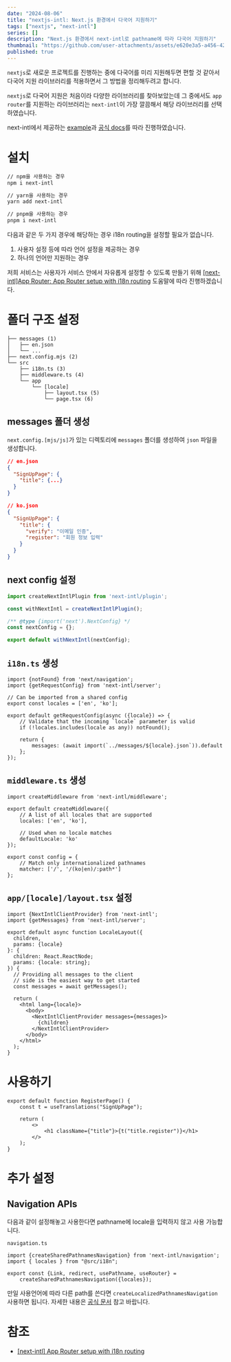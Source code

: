 ```yaml
---
date: "2024-08-06"
title: "nextjs-intl: Next.js 환경에서 다국어 지원하기"
tags: ["nextjs", "next-intl"]
series: []
description: "Next.js 환경에서 next-intl로 pathname에 따라 다국어 지원하기"
thumbnail: "https://github.com/user-attachments/assets/e620e3a5-a456-4234-a6b7-a0a8a81a2256"
published: true
---
```

`nextjs`로 새로운 프로젝트를 진행하는 중에 다국어를 미리 지원해두면 편할 것 같아서 다국어 지원 라이브러리를 적용하면서 그 방법을 정리해두려고 합니다.

`nextjs`로 다국어 지원은 처음이라 다양한 라이브러리를 찾아보았는데 그 중에서도 `app router`를 지원하는 라이브러리는 `next-intl`이 가장 깔끔해서 해당 라이브러리를 선택하였습니다.

next-intl에서 제공하는 [example](https://github.com/amannn/next-intl/tree/main/examples/example-app-router)과 [공식 docs](https://next-intl-docs.vercel.app/docs/getting-started/app-router)를 따라 진행하였습니다.

# 설치

```bash
// npm을 사용하는 경우
npm i next-intl

// yarn을 사용하는 경우
yarn add next-intl

// pnpm을 사용하는 경우
pnpm i next-intl
```

다음과 같은 두 가지 경우에 해당하는 경우 i18n routing을 설정할 필요가 없습니다.

1. 사용자 설정 등에 따라 언어 설정을 제공하는 경우
2. 하나의 언어만 지원하는 경우

저희 서비스는 사용자가 서비스 안에서 자유롭게 설정할 수 있도록 만들기 위해 [[next-intl]App Router: App Router setup with i18n routing](https://next-intl-docs.vercel.app/docs/getting-started/app-router/with-i18n-routing)  도움말에 따라 진행하겠습니다.

# 폴더 구조 설정

```
├── messages (1)
│   ├── en.json
│   └── ...
├── next.config.mjs (2)
└── src
    ├── i18n.ts (3)
    ├── middleware.ts (4)
    └── app
        └── [locale]
            ├── layout.tsx (5)
            └── page.tsx (6)
```

## messages 폴더 생성

`next.config.[mjs/js]`가 있는 디렉토리에 `messages` 폴더를 생성하여 `json` 파일을 생성합니다.

```json
// en.json
{
  "SignUpPage": {
    "title": {...}
  }
}

// ko.json
{
  "SignUpPage": {
    "title": {
      "verify": "이메일 인증",
      "register": "회원 정보 입력"
    }
  }
}
```

## next config 설정

```jsx
import createNextIntlPlugin from 'next-intl/plugin';

const withNextIntl = createNextIntlPlugin();

/** @type {import('next').NextConfig} */
const nextConfig = {};

export default withNextIntl(nextConfig);
```

## `i18n.ts` 생성

```tsx
import {notFound} from 'next/navigation';
import {getRequestConfig} from 'next-intl/server';

// Can be imported from a shared config
export const locales = ['en', 'ko'];

export default getRequestConfig(async ({locale}) => {
	// Validate that the incoming `locale` parameter is valid
	if (!locales.includes(locale as any)) notFound();

	return {
		messages: (await import(`../messages/${locale}.json`)).default
	};
});
```

## `middleware.ts` 생성

```tsx
import createMiddleware from 'next-intl/middleware';

export default createMiddleware({
	// A list of all locales that are supported
	locales: ['en', 'ko'],

	// Used when no locale matches
	defaultLocale: 'ko'
});

export const config = {
	// Match only internationalized pathnames
	matcher: ['/', '/(ko|en)/:path*']
};
```

## `app/[locale]/layout.tsx` 설정

```tsx
import {NextIntlClientProvider} from 'next-intl';
import {getMessages} from 'next-intl/server';

export default async function LocaleLayout({
  children,
  params: {locale}
}: {
  children: React.ReactNode;
  params: {locale: string};
}) {
  // Providing all messages to the client
  // side is the easiest way to get started
  const messages = await getMessages();

  return (
    <html lang={locale}>
      <body>
        <NextIntlClientProvider messages={messages}>
          {children}
        </NextIntlClientProvider>
      </body>
    </html>
  );
}
```

# 사용하기

```tsx
export default function RegisterPage() {
	const t = useTranslations("SignUpPage");

	return (
		<>
			<h1 className={"title"}>{t("title.register")}</h1>
		</>
	);
}
```

# 추가 설정

## Navigation APIs

다음과 같이 설정해놓고 사용한다면 pathname에 locale을 입력하지 않고 사용 가능합니다.

`navigation.ts`

```tsx
import {createSharedPathnamesNavigation} from 'next-intl/navigation';
import { locales } from "@src/i18n";

export const {Link, redirect, usePathname, useRouter} =
	createSharedPathnamesNavigation({locales});
```

만일 사용언어에 따라 다른 path를 쓴다면 `createLocalizedPathnamesNavigation` 사용하면 됩니다. 자세한 내용은 [공식 문서](https://next-intl-docs.vercel.app/docs/routing/navigation) 참고 바랍니다.

# 참조

- [[next-intl] App Router setup with i18n routing](https://next-intl-docs.vercel.app/docs/getting-started/app-router/with-i18n-routing)